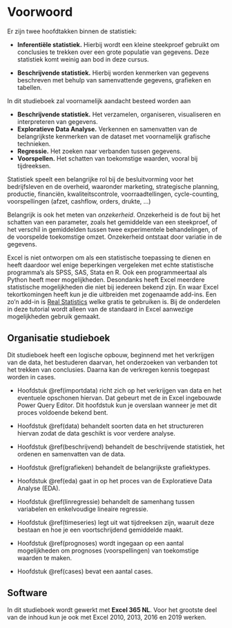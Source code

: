 # Voorwoord {.unnumbered}

Er zijn twee hoofdtakken binnen de statistiek:

-   **Inferentiële statistiek.** Hierbij wordt een kleine steekproef gebruikt om conclusies te trekken over een grote populatie van gegevens. Deze statistiek komt weinig aan bod in deze cursus.

-   **Beschrijvende statistiek.** Hierbij worden kenmerken van gegevens beschreven met behulp van samenvattende gegevens, grafieken en tabellen.

In dit studieboek zal voornamelijk aandacht besteed worden aan

-   **Beschrijvende statistiek.** Het verzamelen, organiseren, visualiseren en interpreteren van gegevens.
-   **Exploratieve Data Analyse.** Verkennen en samenvatten van de belangrijkste kenmerken van de dataset met voornamelijk grafische technieken.
-   **Regressie.** Het zoeken naar verbanden tussen gegevens.
-   **Voorspellen.** Het schatten van toekomstige waarden, vooral bij tijdreeksen.

Statistiek speelt een belangrijke rol bij de besluitvorming voor het bedrijfsleven en de overheid, waaronder marketing, strategische planning, productie, financiën, kwaliteitscontrole, voorraadtellingen, cycle-counting, voorspellingen (afzet, cashflow, orders, drukte, ...)

Belangrijk is ook het meten van *onzekerheid*. Onzekerheid is de fout bij het schatten van een parameter, zoals het gemiddelde van een steekproef, of het verschil in gemiddelden tussen twee experimentele behandelingen, of de voorspelde toekomstige omzet. Onzekerheid ontstaat door variatie in de gegevens.

Excel is niet ontworpen om als een statistische toepassing te dienen en heeft daardoor wel enige beperkingen vergeleken met echte statistische programma's als SPSS, SAS, Stata en R. Ook een programmeertaal als Python heeft meer mogelijkheden. Desondanks heeft Excel meerdere statistische mogelijkheden die niet bij iedereen bekend zijn. En waar Excel tekortkomingen heeft kun je die uitbreiden met zogenaamde add-ins. Een zo'n add-in is [Real Statistics](http://www.real-statistics.com/) welke gratis te gebruiken is. Bij de onderdelen in deze tutorial wordt alleen van de standaard in Excel aanwezige mogelijkheden gebruik gemaakt.

## Organisatie studieboek {.unnumbered}

Dit studieboek heeft een logische opbouw, beginnend met het verkrijgen van de data, het bestuderen daarvan, het onderzoeken van verbanden tot het trekken van conclusies. Daarna kan de verkregen kennis toegepast worden in cases.

+ Hoofdstuk \@ref(importdata) richt zich op het verkrijgen van data en het eventuele opschonen hiervan. Dat gebeurt met de in Excel ingebouwde Power Query Editor. Dit hoofdstuk kun je overslaan wanneer je met dit proces voldoende bekend bent.

+ Hoofdstuk \@ref(data) behandelt soorten data en het structureren hiervan zodat de data geschikt is voor verdere analyse.

+ Hoofdstuk \@ref(beschrijvend) behandelt de beschrijvende statistiek, het ordenen en samenvatten van de data.

+ Hoofdstuk \@ref(grafieken) behandelt de belangrijkste grafiektypes.

+ Hoofdstuk \@ref(eda) gaat in op het proces van de Exploratieve Data Analyse (EDA).

+ Hoofdstuk \@ref(linregressie) behandelt de samenhang tussen variabelen en enkelvoudige lineaire regressie.

+ Hoofdstuk \@ref(timeseries) legt uit wat tijdreeksen zijn, waaruit deze bestaan en hoe je een voortschrijdend gemiddelde maakt.

+ Hoofdstuk \@ref(prognoses) wordt ingegaan op een aantal mogelijkheden om prognoses (voorspellingen) van toekomstige waarden te maken.

+ Hoofdstuk \@ref(cases) bevat een aantal cases.

## Software {.unnumbered}

In dit studieboek wordt gewerkt met **Excel 365 NL**. Voor het grootste deel van de inhoud kun je ook met Excel 2010, 2013, 2016 en 2019 werken.

